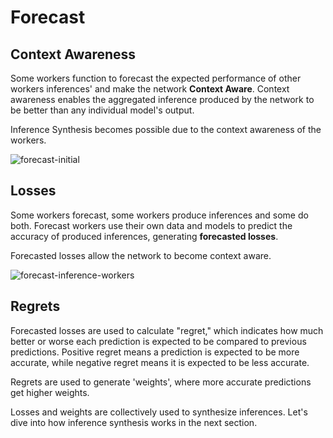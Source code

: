 # Forecast

## Context Awareness

Some workers function to forecast the expected performance of other workers inferences' and make the network **Context Aware**. Context awareness enables the aggregated inference produced by the network to be better than any individual model's output.

Inference Synthesis becomes possible due to the context awareness of the workers.

![forecast-initial](/forecast-initial.png)

## Losses

Some workers forecast, some workers produce inferences and some do both. Forecast workers use their own data and models to predict the accuracy of produced inferences, generating **forecasted losses**.

Forecasted losses allow the network to become context aware.

![forecast-inference-workers](/forecast-inference-workers.png)

## Regrets

Forecasted losses are used to calculate "regret," which indicates how much better or worse each prediction is expected to be compared to previous predictions.
Positive regret means a prediction is expected to be more accurate, while negative regret means it is expected to be less accurate.

Regrets are used to generate 'weights', where more accurate predictions get higher weights.

Losses and weights are collectively used to synthesize inferences. Let's dive into how inference synthesis works in the next section.

